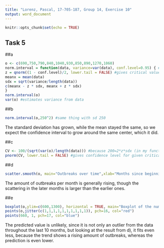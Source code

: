 ```yaml
---
title: "Lorenz, Pascal, 17-705-187, Group 14, Exercise 10"
output: word_document
---
```

```r
knitr::opts_chunk$set(echo = TRUE)
```


Task 5
---

##a
```r
o <- c(690,750,790,840,1040,930,850,890,1270,1060)
norm.interval = function(data, variance=var(data), conf.level=0.95) { #sets up a new function, the values given here are defaults
z = qnorm((1 - conf.level)/2, lower.tail = FALSE) #gives critical value
meanx = mean(data)
sdx = sqrt(variance/length(data))
c(meanx - z * sdx, meanx + z * sdx)
}
norm.interval(o)
var(o) #estimates variance from data
```


##b
```r
norm.interval(o,250^2) #same thing with sd 250
```
The standard deviation has grown, while the mean stayed the same, so we expect the confidence interval to grow around the same center, which it did.


##c
```r
CV <- 100/(sqrt(var(o)/length(data))) #because 200=2*z*sdx (in my function from a), so 100=z*sdx
pnorm(CV, lower.tail = FALSE) #gives confidence level for given critical value
```


##d
```r
scatter.smooth(o, main="Outbreaks over time",xlab="Months since beginning of data collection", ylab="# of outbreaks")
```
The amount of outbreaks per month is generally rising, though the scattering in the later months is larger than the earlier ones.


##e
```r
boxplot(o,ylim=c(600,1300), horizontal = TRUE, main="Boxplot of the number of outbreaks of bird flu",xlab="Outbreaks")
points(o,jitter(c(1,1,1,1,1,1,1,1,1,1)), pch=16, col="red")
points(660, 1, pch=17, col="blue")
```
The predicted value is unlikely, since it is not only an outlier from the data throughout the last 10 months, but looking at the result from d), it fits even less, because the trend shows a rising amount of outbreaks, whereas the prediction is even lower.